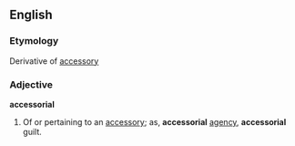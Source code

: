 ==English==

===Etymology===
Derivative of [[accessory]]

===Adjective===
'''accessorial'''

# Of or pertaining to an [[accessory]]; as, '''accessorial''' [[agency]], '''accessorial''' guilt.